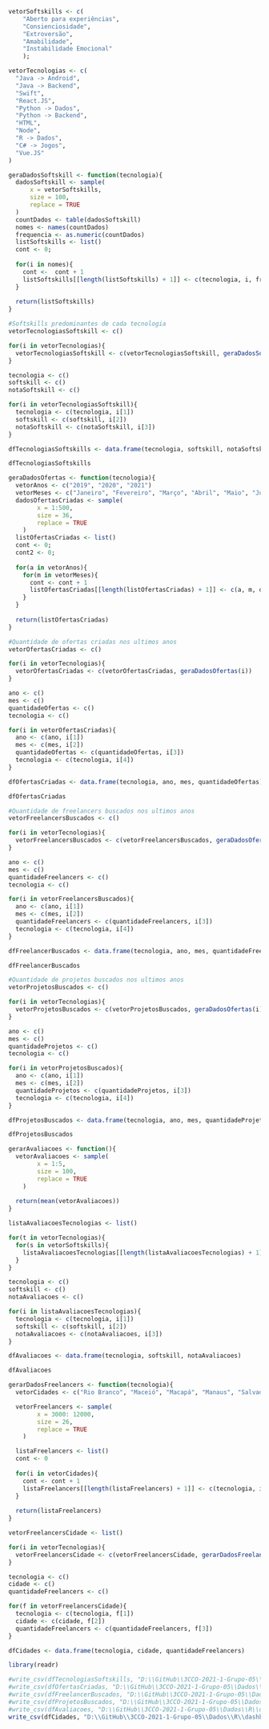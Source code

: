 ```r
vetorSoftskills <- c(
    "Aberto para experiências", 
    "Consienciosidade", 
    "Extroversão", 
    "Amabilidade", 
    "Instabilidade Emocional"
    );

vetorTecnologias <- c(
  "Java -> Android", 
  "Java -> Backend", 
  "Swift", 
  "React.JS", 
  "Python -> Dados",
  "Python -> Backend",
  "HTML",
  "Node",
  "R -> Dados",
  "C# -> Jogos",
  "Vue.JS"
)
```

```r
geraDadosSoftskill <- function(tecnologia){
  dadosSoftskill <- sample(
      x = vetorSoftskills,
      size = 100,
      replace = TRUE
  )
  countDados <- table(dadosSoftskill)
  nomes <- names(countDados)
  frequencia <- as.numeric(countDados)
  listSoftskills <- list()
  cont <- 0;
  
  for(i in nomes){
    cont <-  cont + 1
    listSoftskills[[length(listSoftskills) + 1]] <- c(tecnologia, i, frequencia[cont]);
  }
  
  return(listSoftskills)
}
```

```r
#Softskills predominantes de cada tecnologia
vetorTecnologiasSoftskill <- c()

for(i in vetorTecnologias){
  vetorTecnologiasSoftskill <- c(vetorTecnologiasSoftskill, geraDadosSoftskill(i))
}

tecnologia <- c()
softskill <- c()
notaSoftskill <- c()

for(i in vetorTecnologiasSoftskill){
  tecnologia <- c(tecnologia, i[1])
  softskill <- c(softskill, i[2])
  notaSoftskill <- c(notaSoftskill, i[3])
}

dfTecnologiasSoftskills <- data.frame(tecnologia, softskill, notaSoftskill)

dfTecnologiasSoftskills
```

```r
geraDadosOfertas <- function(tecnologia){
  vetorAnos <- c("2019", "2020", "2021")
  vetorMeses <- c("Janeiro", "Fevereiro", "Março", "Abril", "Maio", "Junho", "Julho", "Agosto", "Setembro", "Outubro", "Novembro", "Dezembro")
  dadosOfertasCriadas <- sample(
        x = 1:500,
        size = 36,
        replace = TRUE
    )
  listOfertasCriadas <- list()
  cont <- 0;
  cont2 <- 0;
  
  for(a in vetorAnos){
    for(m in vetorMeses){
      cont <- cont + 1
      listOfertasCriadas[[length(listOfertasCriadas) + 1]] <- c(a, m, dadosOfertasCriadas[cont], tecnologia);
    }
  }
  
  return(listOfertasCriadas)
}
```

```r
#Quantidade de ofertas criadas nos ultimos anos
vetorOfertasCriadas <- c()

for(i in vetorTecnologias){
  vetorOfertasCriadas <- c(vetorOfertasCriadas, geraDadosOfertas(i))
}

ano <- c()
mes <- c()
quantidadeOfertas <- c()
tecnologia <- c()

for(i in vetorOfertasCriadas){
  ano <- c(ano, i[1])
  mes <- c(mes, i[2])
  quantidadeOfertas <- c(quantidadeOfertas, i[3])
  tecnologia <- c(tecnologia, i[4])
}

dfOfertasCriadas <- data.frame(tecnologia, ano, mes, quantidadeOfertas)

dfOfertasCriadas
```

```r
#Quantidade de freelancers buscados nos ultimos anos
vetorFreelancersBuscados <- c()

for(i in vetorTecnologias){
  vetorFreelancersBuscados <- c(vetorFreelancersBuscados, geraDadosOfertas(i))
}

ano <- c()
mes <- c()
quantidadeFreelancers <- c()
tecnologia <- c()

for(i in vetorFreelancersBuscados){
  ano <- c(ano, i[1])
  mes <- c(mes, i[2])
  quantidadeFreelancers <- c(quantidadeFreelancers, i[3])
  tecnologia <- c(tecnologia, i[4])
}

dfFreelancerBuscados <- data.frame(tecnologia, ano, mes, quantidadeFreelancers)

dfFreelancerBuscados
```

```r
#Quantidade de projetos buscados nos ultimos anos
vetorProjetosBuscados <- c()

for(i in vetorTecnologias){
  vetorProjetosBuscados <- c(vetorProjetosBuscados, geraDadosOfertas(i))
}

ano <- c()
mes <- c()
quantidadeProjetos <- c()
tecnologia <- c()

for(i in vetorProjetosBuscados){
  ano <- c(ano, i[1])
  mes <- c(mes, i[2])
  quantidadeProjetos <- c(quantidadeProjetos, i[3])
  tecnologia <- c(tecnologia, i[4])
}

dfProjetosBuscados <- data.frame(tecnologia, ano, mes, quantidadeProjetos)

dfProjetosBuscados
```

```r
gerarAvaliacoes <- function(){
  vetorAvaliacoes <- sample(
        x = 1:5,
        size = 100,
        replace = TRUE
    )
  
  return(mean(vetorAvaliacoes))
}
```

```r
listaAvaliacoesTecnologias <- list()

for(t in vetorTecnologias){
  for(s in vetorSoftskills){
    listaAvaliacoesTecnologias[[length(listaAvaliacoesTecnologias) + 1]] <- c(t, s, gerarAvaliacoes())
  }
}

tecnologia <- c()
softskill <- c()
notaAvaliacoes <- c()

for(i in listaAvaliacoesTecnologias){
  tecnologia <- c(tecnologia, i[1])
  softskill <- c(softskill, i[2])
  notaAvaliacoes <- c(notaAvaliacoes, i[3])
}

dfAvaliacoes <- data.frame(tecnologia, softskill, notaAvaliacoes)

dfAvaliacoes
```

```r
gerarDadosFreelancers <- function(tecnologia){
  vetorCidades <- c("Rio Branco", "Maceió", "Macapá", "Manaus", "Salvador", "Fortaleza", "Vitória", "Goiânia", "São Luís", "Cuiabá", "Campo Grande", "Belo Horizonte", "Belém", "João Pessoa", "Curitiba", "Recife", "Teresina", "Rio de Janeiro", "Natal", "Porto Alegre", "Porto Velho", "Boa Vista", "Florianópolis", "São Paulo", "Aracaju", "Palmas")

  vetorFreelancers <- sample(
        x = 3000: 12000,
        size = 26,
        replace = TRUE
    )

  listaFreelancers <- list()
  cont <- 0
  
  for(i in vetorCidades){
    cont <- cont + 1
    listaFreelancers[[length(listaFreelancers) + 1]] <- c(tecnologia, i, vetorFreelancers[cont])
  }
  
  return(listaFreelancers)
}
```

```r
vetorFreelancersCidade <- list()

for(i in vetorTecnologias){
  vetorFreelancersCidade <- c(vetorFreelancersCidade, gerarDadosFreelancers(i))
}

tecnologia <- c()
cidade <- c()
quantidadeFreelancers <- c()

for(f in vetorFreelancersCidade){
  tecnologia <- c(tecnologia, f[1])
  cidade <- c(cidade, f[2])
  quantidadeFreelancers <- c(quantidadeFreelancers, f[3])
}

dfCidades <- data.frame(tecnologia, cidade, quantidadeFreelancers)
```

```r
library(readr)

#write_csv(dfTecnologiasSoftskills, "D:\\GitHub\\3CCO-2021-1-Grupo-05\\Dados\\R\\dashboard\\softskills.csv")
#write_csv(dfOfertasCriadas, "D:\\GitHub\\3CCO-2021-1-Grupo-05\\Dados\\R\\dashboard\\ofertas.csv")
#write_csv(dfFreelancerBuscados, "D:\\GitHub\\3CCO-2021-1-Grupo-05\\Dados\\R\\dashboard\\freelancers.csv")
#write_csv(dfProjetosBuscados, "D:\\GitHub\\3CCO-2021-1-Grupo-05\\Dados\\R\\dashboard\\projetos.csv")
#write_csv(dfAvaliacoes, "D:\\GitHub\\3CCO-2021-1-Grupo-05\\Dados\\R\\dashboard\\avaliacoes.csv")
write_csv(dfCidades, "D:\\GitHub\\3CCO-2021-1-Grupo-05\\Dados\\R\\dashboard\\cidades.csv")
```

